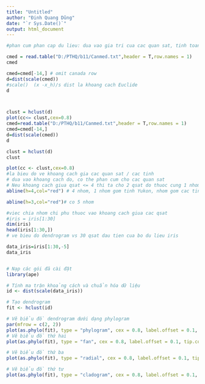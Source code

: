 ```yaml
---
title: "Untitled"
author: "Đinh Quang Dũng"
date: "`r Sys.Date()`"
output: html_document
---
```




```r
#phan cum phan cap du lieu: dua vao gia tri cua cac quan sat, tinh toan khoang cach gia cac qsat va phan cum chung theo gtri khoang cach do 

cmed = read.table("D:/PTHQ/b11/Canmed.txt",header = T,row.names = 1)
cmed

cmed=cmed[-14,] # omit canada row
d=dist(scale(cmed))
#scale()  (x -x_h)/s dist la khoang cach Euclide
d



clust = hclust(d)
plot(cc<= clust,cex=0.8)
cmed=read.table("D:/PTHQ/b11/Canmed.txt",header = T,row.names = 1)
cmed=cmed[-14,]
d=dist(scale(cmed))
d

clust = hclust(d)
clust

plot(cc <- clust,cex=0.8)
#la bieu do ve khoang cach gia cac quan sat / cac tinh
# dua vao khoang cach do, co the phan cum cho cac quan sat
# Neu khoang cach giua qsat <= 4 thi ta cho 2 qsat do thuoc cung 1 nhom. Khi do, bo du lieu ban dau dc chia thanh bn nhom/cum moi nhom/cum co bn qsat
abline(h=4,col="red") # 4 nhom, 1 nhom gom tinh Yukon, nhom gom cac tinh Quebec va Nothwesttlerritiries, nhom 3 gom... nhom 4 gom...

abline(h=3,col="red")# co 5 nhom

#viec chia nhom chi phu thuoc vao khoang cach giua cac qsat
#iris = iris[1:30]
dim(iris)
head(iris[1:30,])
# ve bieu do dendrogram vs 30 qsat dau tien cua bo du lieu iris

data_iris=iris[1:30,-5]
data_iris


# Nạp các gói đã cài đặt
library(ape)

# Tính ma trận khoảng cách và chuẩn hóa dữ liệu
id <- dist(scale(data_iris))

# Tạo dendrogram
fit <- hclust(id)

# Vẽ biểu đồ dendrogram dưới dạng phylogram
par(mfrow = c(2, 2))
plot(as.phylo(fit), type = "phylogram", cex = 0.8, label.offset = 0.1, tip.col = c(rep("red", 50), rep("blue", 50), rep("green", 50)))
# Vẽ biểu đồ thứ hai
plot(as.phylo(fit), type = "fan", cex = 0.8, label.offset = 0.1, tip.col = c(rep("purple", 50), rep("orange", 50), rep("yellow", 50)))

# Vẽ biểu đồ thứ ba
plot(as.phylo(fit), type = "radial", cex = 0.8, label.offset = 0.1, tip.col = c(rep("cyan", 50), rep("magenta", 50), rep("brown", 50)))

# Vẽ biểu đồ thứ tư
plot(as.phylo(fit), type = "cladogram", cex = 0.8, label.offset = 0.1, tip.col = c(rep("gray", 50), rep("black", 50), rep("pink", 50)))
```